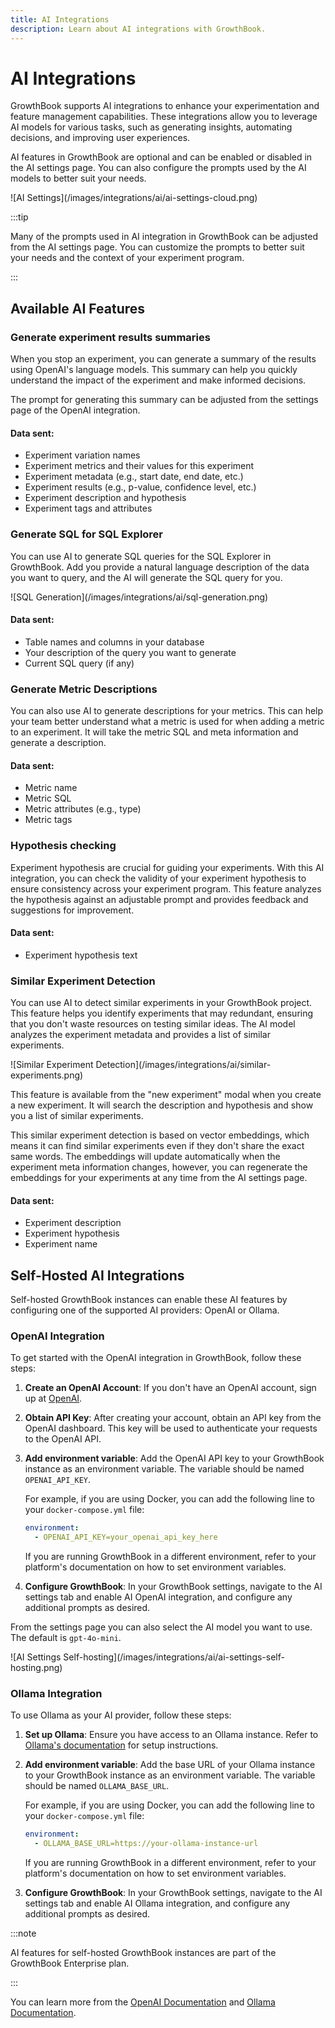 ```yaml
---
title: AI Integrations
description: Learn about AI integrations with GrowthBook.
---
```



# AI Integrations

GrowthBook supports AI integrations to enhance your experimentation and feature management capabilities. These integrations allow you to leverage AI models for various tasks, such as generating insights, automating decisions, and improving user experiences.

AI features in GrowthBook are optional and can be enabled or disabled in the AI settings page. You can also configure the prompts used by the AI models to better suit your needs.

<MaxWidthImage>
  ![AI Settings](/images/integrations/ai/ai-settings-cloud.png)
</MaxWidthImage>

:::tip

Many of the prompts used in AI integration in GrowthBook can be adjusted from the AI settings page. You can customize the prompts to better suit your needs and the context of your experiment program.

:::

## Available AI Features

### Generate experiment results summaries

When you stop an experiment, you can generate a summary of the results using OpenAI's language models. This summary can
help you quickly understand the impact of the experiment and make informed decisions.

The prompt for generating this summary can be adjusted from the settings page of the OpenAI integration.

#### Data sent:

- Experiment variation names
- Experiment metrics and their values for this experiment
- Experiment metadata (e.g., start date, end date, etc.)
- Experiment results (e.g., p-value, confidence level, etc.)
- Experiment description and hypothesis
- Experiment tags and attributes

### Generate SQL for SQL Explorer

You can use AI to generate SQL queries for the SQL Explorer in GrowthBook. Add you provide a natural language description of the data you want to query, and the AI will generate the SQL query for you.

<MaxWidthImage maxWidth={800}>
  ![SQL Generation](/images/integrations/ai/sql-generation.png)
</MaxWidthImage>

#### Data sent:

- Table names and columns in your database
- Your description of the query you want to generate
- Current SQL query (if any)

### Generate Metric Descriptions

You can also use AI to generate descriptions for your metrics. This can help your team better understand what a metric
is used for when adding a metric to an experiment. It will take the metric SQL and meta information and generate a description.

#### Data sent:

- Metric name
- Metric SQL
- Metric attributes (e.g., type)
- Metric tags

### Hypothesis checking

Experiment hypothesis are crucial for guiding your experiments. With this AI integration, you can check the validity
of your experiment hypothesis to ensure consistency across your experiment program. This feature analyzes the hypothesis
against an adjustable prompt and provides feedback and suggestions for improvement.

#### Data sent:

- Experiment hypothesis text

### Similar Experiment Detection

You can use AI to detect similar experiments in your GrowthBook project. This feature helps you identify experiments
that may redundant, ensuring that you don't waste resources on testing similar ideas. The AI model analyzes the experiment
metadata and provides a list of similar experiments.

<MaxWidthImage maxWidth={600}>
![Similar Experiment Detection](/images/integrations/ai/similar-experiments.png)
</MaxWidthImage>

This feature is available from the "new experiment" modal when you create a new experiment. It will search the description and hypothesis and show you a list of
similar experiments.

This similar experiment detection is based on vector embeddings, which means it can find similar experiments even if
they don't share the exact same words. The embeddings will update automatically when the experiment meta information
changes, however, you can regenerate the embeddings for your experiments at any time from the AI settings page.

#### Data sent:

- Experiment description
- Experiment hypothesis
- Experiment name

## Self-Hosted AI Integrations

Self-hosted GrowthBook instances can enable these AI features by configuring one of the supported AI providers: OpenAI or Ollama.

### OpenAI Integration

To get started with the OpenAI integration in GrowthBook, follow these steps:

1. **Create an OpenAI Account**: If you don't have an OpenAI account, sign up at [OpenAI](https://www.openai.com/).
2. **Obtain API Key**: After creating your account, obtain an API key from the OpenAI dashboard. This key will be used to authenticate your requests to the OpenAI API.
3. **Add environment variable**: Add the OpenAI API key to your GrowthBook instance as an environment variable. The variable should be named `OPENAI_API_KEY`.

   For example, if you are using Docker, you can add the following line to your `docker-compose.yml` file:

   ```yaml
   environment:
     - OPENAI_API_KEY=your_openai_api_key_here
   ```

   If you are running GrowthBook in a different environment, refer to your platform's documentation on how to set environment variables.

4. **Configure GrowthBook**: In your GrowthBook settings, navigate to the AI settings tab and enable AI OpenAI integration, and configure any additional prompts as desired.

From the settings page you can also select the AI model you want to use. The default is `gpt-4o-mini`.

<MaxWidthImage>
  ![AI Settings Self-hosting](/images/integrations/ai/ai-settings-self-hosting.png)
</MaxWidthImage>

### Ollama Integration

To use Ollama as your AI provider, follow these steps:

1. **Set up Ollama**: Ensure you have access to an Ollama instance. Refer to [Ollama's documentation](https://ollama.ai/) for setup instructions.
2. **Add environment variable**: Add the base URL of your Ollama instance to your GrowthBook instance as an environment variable. The variable should be named `OLLAMA_BASE_URL`.

   For example, if you are using Docker, you can add the following line to your `docker-compose.yml` file:

   ```yaml
   environment:
     - OLLAMA_BASE_URL=https://your-ollama-instance-url
   ```

   If you are running GrowthBook in a different environment, refer to your platform's documentation on how to set environment variables.

3. **Configure GrowthBook**: In your GrowthBook settings, navigate to the AI settings tab and enable AI Ollama integration, and configure any additional prompts as desired.

:::note

AI features for self-hosted GrowthBook instances are part of the GrowthBook Enterprise plan.

:::

You can learn more from the [OpenAI Documentation](https://platform.openai.com/docs/) and [Ollama Documentation](https://ollama.ai/).
